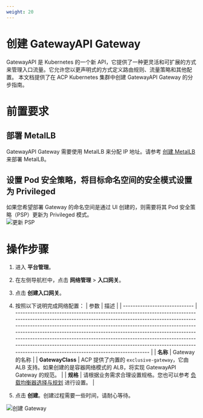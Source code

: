 ```yaml
---
weight: 20
---
```


# 创建 GatewayAPI Gateway

GatewayAPI 是 Kubernetes 的一个新 API，它提供了一种更灵活和可扩展的方式来管理入口流量。它允许您以更声明式的方式定义路由规则、流量策略和其他配置。
本文档提供了在 ACP Kubernetes 集群中创建 GatewayAPI Gateway 的分步指南。

# 前置要求

## 部署 MetalLB

GatewayAPI Gateway 需要使用 MetalLB 来分配 IP 地址。请参考 [创建 MetalLB](../functions/create_metallb.mdx) 来部署 MetalLB。

## 设置 Pod 安全策略，将目标命名空间的安全模式设置为 Privileged

如果您希望部署 Gateway 的命名空间是通过 UI 创建的，则需要将其 Pod 安全策略（PSP）更新为 Privileged 模式。  
![更新 PSP](../../../../en/configure/networking/assets/update_psp.png)

# 操作步骤

1. 进入 **平台管理**。
2. 在左侧导航栏中，点击 **网络管理** > **入口网关**。
3. 点击 **创建入口网关**。
4. 按照以下说明完成网络配置：
   | 参数                     | 描述                                                                                                                                                                                                                                                                                                                                                                                                                                                                                                       |
   | ----------------------------- | ------------------------------------------------------------------------------------------------------------------------------------------------------------------------------------------------------------------------------------------------------------------------------------------------------------------------------------------------------------------------------------------------------------------------------------------------------------------------------------------------------------------- |
   | **名称**              | Gateway 的名称 |
   | **GatewayClass**            | ACP 提供了内置的 `exclusive-gateway`，它由 ALB 支持。如果创建的是容器网络模式的 ALB，将实现 GatewayAPI Gateway 的规范。 |
   | **规格**   | 请根据业务需求合理设置规格。您也可以参考 [负载均衡器选择与规划](../how_to/decide_performance_selection.mdx) 进行设置。                                                                                                                                                                                                                                                                                                                                                                                                                                             |

5. 点击 **创建**。创建过程需要一些时间，请耐心等待。

![创建 Gateway](../../../../en/configure/networking/assets/create_gatewayapi_gateway.png)